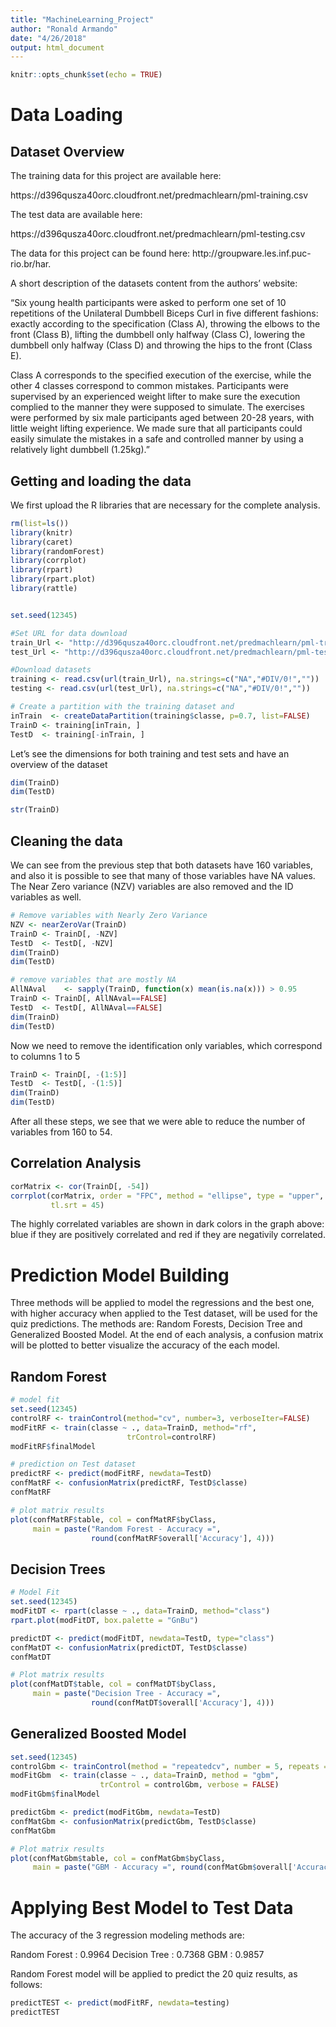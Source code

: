 ```yaml
---
title: "MachineLearning_Project"
author: "Ronald Armando"
date: "4/26/2018"
output: html_document
---
```


```r
knitr::opts_chunk$set(echo = TRUE)
```

# Data Loading

## Dataset Overview
The training data for this project are available here:

https://d396qusza40orc.cloudfront.net/predmachlearn/pml-training.csv

The test data are available here:

https://d396qusza40orc.cloudfront.net/predmachlearn/pml-testing.csv

The data for this project can be found here: http://groupware.les.inf.puc-rio.br/har.

A short description of the datasets content from the authors’ website:

“Six young health participants were asked to perform one set of 10 repetitions of the Unilateral Dumbbell Biceps Curl in five different fashions: exactly according to the specification (Class A), throwing the elbows to the front (Class B), lifting the dumbbell only halfway (Class C), lowering the dumbbell only halfway (Class D) and throwing the hips to the front (Class E).

Class A corresponds to the specified execution of the exercise, while the other 4 classes correspond to common mistakes. Participants were supervised by an experienced weight lifter to make sure the execution complied to the manner they were supposed to simulate. The exercises were performed by six male participants aged between 20-28 years, with little weight lifting experience. We made sure that all participants could easily simulate the mistakes in a safe and controlled manner by using a relatively light dumbbell (1.25kg)."

## Getting and loading the data
We first upload the R libraries that are necessary for the complete analysis.

```r
rm(list=ls())               
library(knitr)
library(caret)
library(randomForest)
library(corrplot)
library(rpart)
library(rpart.plot)
library(rattle)


set.seed(12345)

#Set URL for data download
train_Url <- "http://d396qusza40orc.cloudfront.net/predmachlearn/pml-training.csv"
test_Url <- "http://d396qusza40orc.cloudfront.net/predmachlearn/pml-testing.csv"

#Download datasets
training <- read.csv(url(train_Url), na.strings=c("NA","#DIV/0!",""))
testing <- read.csv(url(test_Url), na.strings=c("NA","#DIV/0!",""))

# Create a partition with the training dataset and
inTrain  <- createDataPartition(training$classe, p=0.7, list=FALSE)
TrainD <- training[inTrain, ]
TestD  <- training[-inTrain, ]
```

Let's see the dimensions for both training and test sets and have an overview of the dataset

```r
dim(TrainD)
dim(TestD)

str(TrainD)
```
## Cleaning the data

We can see from the previous step that both datasets have 160 variables, and also it is possible to see that many of those variables have NA values. The Near Zero variance (NZV) variables are also removed and the ID variables as well.

```r
# Remove variables with Nearly Zero Variance
NZV <- nearZeroVar(TrainD)
TrainD <- TrainD[, -NZV]
TestD  <- TestD[, -NZV]
dim(TrainD)
dim(TestD)
```

```r
# remove variables that are mostly NA
AllNAval    <- sapply(TrainD, function(x) mean(is.na(x))) > 0.95
TrainD <- TrainD[, AllNAval==FALSE]
TestD  <- TestD[, AllNAval==FALSE]
dim(TrainD)
dim(TestD)
```

Now we need to remove the identification only variables, which correspond to columns 1 to 5

```r
TrainD <- TrainD[, -(1:5)]
TestD  <- TestD[, -(1:5)]
dim(TrainD)
dim(TestD)
```

After all these steps, we see that we were able to reduce the number of variables from 160 to 54.

## Correlation Analysis

```r
corMatrix <- cor(TrainD[, -54])
corrplot(corMatrix, order = "FPC", method = "ellipse", type = "upper", 
         tl.srt = 45)
```

The highly correlated variables are shown in dark colors in the graph above: blue if they are positively correlated and red if they are negativily correlated.


# Prediction Model Building

Three methods will be applied to model the regressions and the best one, with higher accuracy when applied to the Test dataset, will be used for the quiz predictions. 
The methods are: Random Forests, Decision Tree and Generalized Boosted Model.
At the end of each analysis, a confusion matrix will be plotted to better visualize the accuracy of the each model.

## Random Forest

```r
# model fit
set.seed(12345)
controlRF <- trainControl(method="cv", number=3, verboseIter=FALSE)
modFitRF <- train(classe ~ ., data=TrainD, method="rf",
                          trControl=controlRF)
modFitRF$finalModel
```

```r
# prediction on Test dataset
predictRF <- predict(modFitRF, newdata=TestD)
confMatRF <- confusionMatrix(predictRF, TestD$classe)
confMatRF
```

```r
# plot matrix results
plot(confMatRF$table, col = confMatRF$byClass, 
     main = paste("Random Forest - Accuracy =",
                  round(confMatRF$overall['Accuracy'], 4)))
```

## Decision Trees

```r
# Model Fit
set.seed(12345)
modFitDT <- rpart(classe ~ ., data=TrainD, method="class")
rpart.plot(modFitDT, box.palette = "GnBu")
```

```r
predictDT <- predict(modFitDT, newdata=TestD, type="class")
confMatDT <- confusionMatrix(predictDT, TestD$classe)
confMatDT
```

```r
# Plot matrix results
plot(confMatDT$table, col = confMatDT$byClass, 
     main = paste("Decision Tree - Accuracy =",
                  round(confMatDT$overall['Accuracy'], 4)))
```

## Generalized Boosted Model

```r
set.seed(12345)
controlGbm <- trainControl(method = "repeatedcv", number = 5, repeats = 1)
modFitGbm  <- train(classe ~ ., data=TrainD, method = "gbm",
                    trControl = controlGbm, verbose = FALSE)
modFitGbm$finalModel
```

```r
predictGbm <- predict(modFitGbm, newdata=TestD)
confMatGbm <- confusionMatrix(predictGbm, TestD$classe)
confMatGbm
```

```r
# Plot matrix results
plot(confMatGbm$table, col = confMatGbm$byClass, 
     main = paste("GBM - Accuracy =", round(confMatGbm$overall['Accuracy'], 4)))
```

# Applying Best Model to Test Data

The accuracy of the 3 regression modeling methods are:

Random Forest : 0.9964
Decision Tree : 0.7368
GBM : 0.9857

Random Forest model will be applied to predict the 20 quiz results, as follows:

```r
predictTEST <- predict(modFitRF, newdata=testing)
predictTEST
```


